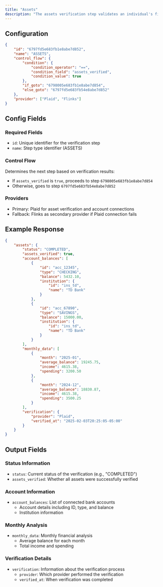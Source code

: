 ```yaml
---
title: "Assets"
description: "The assets verification step validates an individual's financial assets and property ownership."
---
```


## Configuration

```json
{
    "id": "6797fd5e683fb1e8abe7d852",
    "name": "ASSETS",
    "control_flow": {
        "condition": {
            "condition_operator": "==",
            "condition_field": "assets_verified",
            "condition_value": true
        },
        "if_goto": "6798005e683fb1e8abe7d854",
        "else_goto": "6797fd5e683fb54e8abe7d852"
    },
    "provider": ["Plaid", "Flinks"]
}
```

## Config Fields

### Required Fields
- `id`: Unique identifier for the verification step
- `name`: Step type identifier (ASSETS)

### Control Flow
Determines the next step based on verification results:
- If `assets_verified` is `true`, proceeds to step `6798005e683fb1e8abe7d854`
- Otherwise, goes to step `6797fd5e683fb54e8abe7d852`

### Providers
- Primary: Plaid for asset verification and account connections
- Fallback: Flinks as secondary provider if Plaid connection fails

## Example Response

```json
{
    "assets": {
        "status": "COMPLETED",
        "assets_verified": true,
        "account_balances": [
            {
                "id": "acc_12345",
                "type": "CHECKING",
                "balance": 5432.10,
                "institution": {
                    "id": "ins_td",
                    "name": "TD Bank"
                }
            },
            {
                "id": "acc_67890",
                "type": "SAVINGS",
                "balance": 15000.00,
                "institution": {
                    "id": "ins_td",
                    "name": "TD Bank"
                }
            }
        ],
        "monthly_data": [
            {
                "month": "2025-01",
                "average_balance": 19245.75,
                "income": 4615.38,
                "spending": 3200.50
            },
            {
                "month": "2024-12",
                "average_balance": 18830.87,
                "income": 4615.38,
                "spending": 3500.25
            }
        ],
        "verification": {
            "provider": "Plaid",
            "verified_at": "2025-02-03T20:25:05-05:00"
        }
    }
}
```

## Output Fields

### Status Information
- `status`: Current status of the verification (e.g., "COMPLETED")
- `assets_verified`: Whether all assets were successfully verified

### Account Information
- `account_balances`: List of connected bank accounts
  - Account details including ID, type, and balance
  - Institution information

### Monthly Analysis
- `monthly_data`: Monthly financial analysis
  - Average balance for each month
  - Total income and spending

### Verification Details
- `verification`: Information about the verification process
  - `provider`: Which provider performed the verification
  - `verified_at`: When verification was completed
